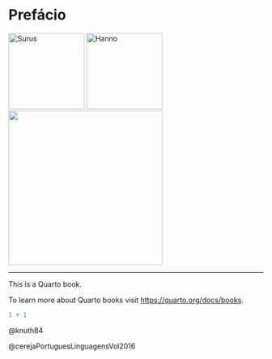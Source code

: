 # Prefácio {.unnumbered}



::: {layout="[[1,1], [1]]"}
![Surus](img/EEMP — Logo.png){#fig-eemp width=150px}
![Hanno](img/EEMP — Unesco.jpg){#fig-peaunesco width=150px}
![](img/EEMP — Letras.jpg){#fig-peaunesco width=304px}

:::


---





This is a Quarto book.

To learn more about Quarto books visit <https://quarto.org/docs/books>.

```r
1 + 1
```

@knuth84

@cerejaPortuguesLinguagensVol2016
